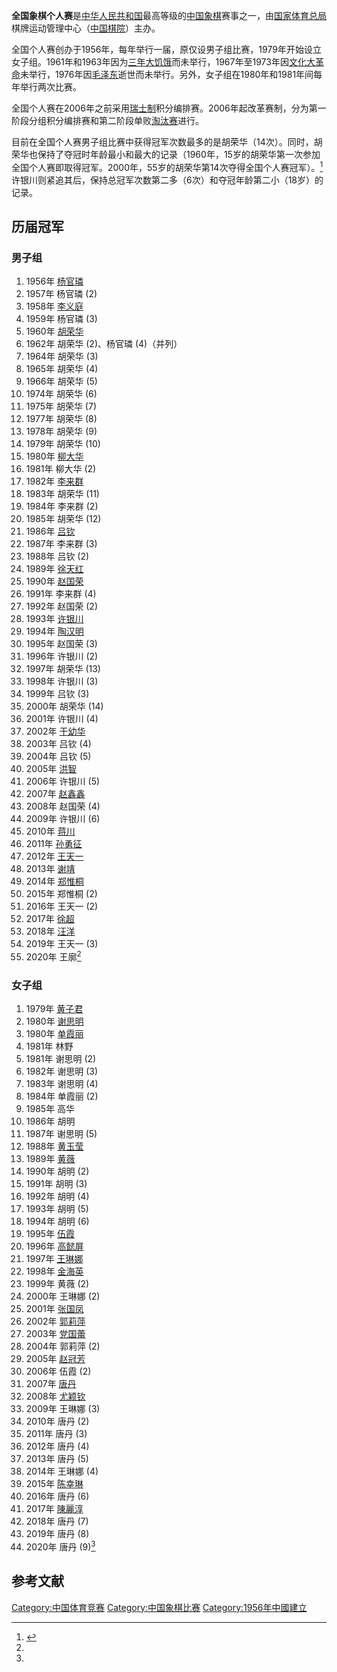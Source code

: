 '''全国象棋个人赛'''是[[中华人民共和国|中华人民共和国]]最高等级的[[中国象棋|中国象棋]]赛事之一，由[[国家体育总局|国家体育总局]]棋牌运动管理中心（[[中国棋院|中国棋院]]）主办。

全国个人赛创办于1956年，每年举行一届，原仅设男子组比赛，1979年开始设立女子组。1961年和1963年因为[[三年大饥饿|三年大饥饿]]而未举行，1967年至1973年因[[文化大革命|文化大革命]]未举行，1976年因[[毛泽东|毛泽东]]逝世而未举行。另外，女子组在1980年和1981年间每年举行两次比赛。

全国个人赛在2006年之前采用[[瑞士制|瑞士制]]积分编排赛。2006年起改革赛制，分为第一阶段分组积分编排赛和第二阶段单败[[淘汰赛|淘汰赛]]进行。

目前在全国个人赛男子组比赛中获得冠军次数最多的是胡荣华（14次）。同时，胡荣华也保持了夺冠时年龄最小和最大的记录（1960年，15岁的胡荣华第一次参加全国个人赛即取得冠军。2000年，55岁的胡荣华第14次夺得全国个人赛冠军）。<ref name="champion2020">{{Cite news|url=https://www.thepaper.cn/newsDetail_forward_10803611|title=业余棋手击败象棋大师！王廓加冕全国棋王，生活中他是公务员|accessdate=2021-01-15|archive-date=2021-01-21|archive-url=https://web.archive.org/web/20210121205750/https://www.thepaper.cn/newsDetail_forward_10803611}}</ref> 许银川则紧追其后，保持总冠军次数第二多（6次）和夺冠年龄第二小（18岁）的记录。

==历届冠军==

===男子组===
# 1956年 [[杨官璘|杨官璘]]
# 1957年 杨官璘 (2)
# 1958年 [[李义庭|李义庭]]
# 1959年 杨官璘 (3)
# 1960年 [[胡荣华|胡荣华]]
# 1962年 胡荣华 (2)、杨官璘 (4)（并列）
# 1964年 胡荣华 (3)
# 1965年 胡荣华 (4)
# 1966年 胡荣华 (5)
# 1974年 胡荣华 (6)
# 1975年 胡荣华 (7)
# 1977年 胡荣华 (8)
# 1978年 胡荣华 (9)
# 1979年 胡荣华 (10)
# 1980年 [[柳大华|柳大华]]
# 1981年 柳大华 (2)
# 1982年 [[李来群|李来群]]
# 1983年 胡荣华 (11)
# 1984年 李来群 (2)
# 1985年 胡荣华 (12)
# 1986年 [[吕钦|吕钦]]
# 1987年 李来群 (3)
# 1988年 吕钦 (2)
# 1989年 [[徐天红|徐天红]]
# 1990年 [[赵国荣|赵国荣]]
# 1991年 李来群 (4)
# 1992年 赵国荣 (2)
# 1993年 [[许银川|许银川]] 
# 1994年 [[陶汉明|陶汉明]] 
# 1995年 赵国荣 (3)
# 1996年 许银川 (2)
# 1997年 胡荣华 (13)
# 1998年 许银川 (3)
# 1999年 吕钦 (3)
# 2000年 胡荣华 (14)
# 2001年 许银川 (4)
# 2002年 [[于幼华|于幼华]] 
# 2003年 吕钦 (4)
# 2004年 吕钦 (5)
# 2005年 [[洪智|洪智]] 
# 2006年 许银川 (5)
# 2007年 [[赵鑫鑫|赵鑫鑫]] 
# 2008年 赵国荣 (4)
# 2009年 许银川 (6)
# 2010年 [[蒋川|蒋川]]
# 2011年 [[孙勇征|孙勇征]]
# 2012年 [[王天一|王天一]]
# 2013年 [[谢靖|谢靖]]
# 2014年 [[郑惟桐|郑惟桐]]
# 2015年 郑惟桐 (2)
# 2016年 王天一 (2)
# 2017年 [[徐超|徐超]]
# 2018年 [[汪洋_(象棋棋手)|汪洋]]
# 2019年 王天一 (3)
# 2020年 王廓<ref name="champion2020"/>

===女子组===
# 1979年 [[黄子君|黄子君]]
# 1980年 [[谢思明|谢思明]]
# 1980年 [[单霞丽|单霞丽]]
# 1981年 林野
# 1981年 谢思明 (2)
# 1982年 谢思明 (3)
# 1983年 谢思明 (4)
# 1984年 单霞丽 (2)
# 1985年 高华
# 1986年 胡明
# 1987年 谢思明 (5)
# 1988年 [[黄玉莹|黄玉莹]]
# 1989年 [[黄薇|黄薇]]
# 1990年 胡明 (2)
# 1991年 胡明 (3)
# 1992年 胡明 (4)
# 1993年 胡明 (5)
# 1994年 胡明 (6)
# 1995年 [[伍霞|伍霞]]
# 1996年 [[高懿屏|高懿屏]]
# 1997年 [[王琳娜|王琳娜]]
# 1998年 [[金海英|金海英]]
# 1999年 黄薇 (2)
# 2000年 王琳娜 (2)
# 2001年 [[张国凤|张国凤]]
# 2002年 [[郭莉萍|郭莉萍]]
# 2003年 [[党国蕾|党国蕾]]
# 2004年 郭莉萍 (2)
# 2005年 [[赵冠芳|赵冠芳]]
# 2006年 伍霞 (2)
# 2007年 [[唐丹|唐丹]]
# 2008年 [[尤颖钦|尤颖钦]]
# 2009年 王琳娜 (3)
# 2010年 唐丹 (2)
# 2011年 唐丹 (3)
# 2012年 唐丹 (4)
# 2013年 唐丹 (5)
# 2014年 王琳娜 (4)
# 2015年 [[陈幸琳|陈幸琳]]
# 2016年 唐丹 (6)
# 2017年 [[陳麗淳|陳麗淳]]
# 2018年 唐丹 (7)
# 2019年 唐丹 (8)
# 2020年 唐丹 (9)<ref name="champion2020"/>
== 参考文献 ==
{{Reflist}}
[[Category:中国体育竞赛|Category:中国体育竞赛]]
[[Category:中国象棋比赛|Category:中国象棋比赛]]
[[Category:1956年中國建立|Category:1956年中國建立]]